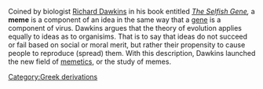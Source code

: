 Coined by biologist [[Wikipedia:Richard Dawkins|Richard Dawkins]] in his book entitled ''[[Wikipedia:The Selfish Gene|The Selfish Gene]],'' a '''meme''' is a component of an idea in the same way that a [[gene]] is a component of virus. Dawkins argues that the theory of evolution applies equally to ideas as to organisims. That is to say that ideas do not succeed or fail based on social or moral merit, but rather their propensity to cause people to reproduce (spread) them. With this description, Dawkins launched the new field of [[memetics]], or the study of memes.

{{stub}}
[[Category:Greek derivations]]